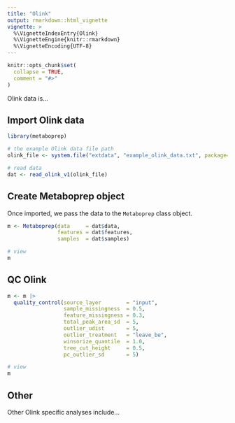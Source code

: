 ```yaml
---
title: "Olink"
output: rmarkdown::html_vignette
vignette: >
  %\VignetteIndexEntry{Olink}
  %\VignetteEngine{knitr::rmarkdown}
  %\VignetteEncoding{UTF-8}
---
```


```r
knitr::opts_chunk$set(
  collapse = TRUE,
  comment = "#>"
)
```

Olink data is...

## Import Olink data
```r
library(metaboprep)

# the example Olink data file path
olink_file <- system.file("extdata", "example_olink_data.txt", package="metaboprep")

# read data 
dat <- read_olink_v1(olink_file)
```

## Create Metaboprep object 
Once imported, we pass the data to the `Metaboprep` class object. 
```r
m <- Metaboprep(data     = dat$data, 
                features = dat$features, 
                samples  = dat$samples)

# view 
m
```

## QC Olink
```r
m <- m |>
  quality_control(source_layer        = "input", 
                  sample_missingness  = 0.5, 
                  feature_missingness = 0.3, 
                  total_peak_area_sd  = 5, 
                  outlier_udist       = 5, 
                  outlier_treatment   = "leave_be", 
                  winsorize_quantile  = 1.0, 
                  tree_cut_height     = 0.5, 
                  pc_outlier_sd       = 5)

# view 
m
```

## Other
Other Olink specific analyses include...
```r

```